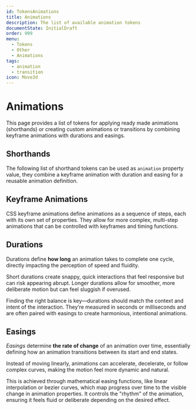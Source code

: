 ```yaml
---
id: TokensAnimations
title: Animations
description: The list of available animation tokens
documentState: InitialDraft
order: 999
menu:
  - Tokens
  - Other
  - Animations
tags:
  - animation
  - transition
icon: Move3d
---
```


# Animations

This page provides a list of tokens for applying ready made animations
(shorthands) or creating custom animations or transitions by combining keyframe
animations with durations and easings.

## Shorthands

The following list of shorthand tokens can be used as `animation` property
value, they combine a keyframe animation with duration and easing for a reusable
animation definition.

<GenericTokenTableDemo category="animations" demoProperty="animation" />

## Keyframe Animations

CSS keyframe animations define animations as a sequence of steps, each with its
own set of properties. They allow for more complex, multi-step animations that
can be controlled with keyframes and timing functions.

<KeyframeTokenDemo />

## Durations

Durations define **how long** an animation takes to complete one cycle, directly
impacting the perception of speed and fluidity.

Short durations create snappy, quick interactions that feel responsive but can
risk appearing abrupt. Longer durations allow for smoother, more deliberate
motion but can feel sluggish if overused.

Finding the right balance is key—durations should match the context and intent
of the interaction. They’re measured in seconds or milliseconds and are often
paired with easings to create harmonious, intentional animations.

<DurationTokenDemo />

## Easings

_Easings_ determine **the rate of change** of an animation over time,
essentially defining how an animation transitions between its start and end
states.

Instead of moving linearly, animations can accelerate, decelerate, or follow
complex curves, making the motion feel more dynamic and natural.

This is achieved through mathematical easing functions, like linear
interpolation or bezier curves, which map progress over time to the visible
change in animation properties. It controls the "rhythm" of the animation,
ensuring it feels fluid or deliberate depending on the desired effect.

<EasingTokenDemo />
